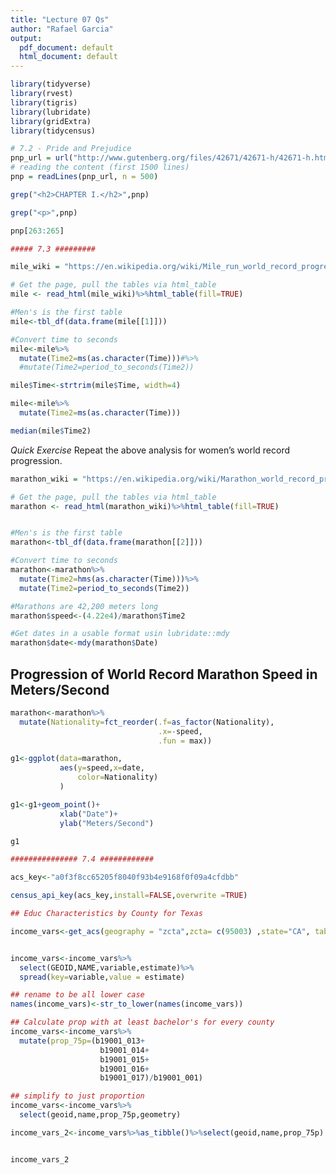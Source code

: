 ---
title: "Lecture 07 Qs"
author: "Rafael Garcia"
output:
  pdf_document: default
  html_document: default
---

```{r}
library(tidyverse)
library(rvest)
library(tigris)
library(lubridate)
library(gridExtra)
library(tidycensus)
```

```{r}
# 7.2 - Pride and Prejudice
pnp_url = url("http://www.gutenberg.org/files/42671/42671-h/42671-h.htm")
# reading the content (first 1500 lines)
pnp = readLines(pnp_url, n = 500)

grep("<h2>CHAPTER I.</h2>",pnp)

grep("<p>",pnp)

pnp[263:265]
```

```{r}

##### 7.3 #########

mile_wiki = "https://en.wikipedia.org/wiki/Mile_run_world_record_progression"

# Get the page, pull the tables via html_table
mile <- read_html(mile_wiki)%>%html_table(fill=TRUE)

#Men's is the first table
mile<-tbl_df(data.frame(mile[[1]]))

#Convert time to seconds
mile<-mile%>%
  mutate(Time2=ms(as.character(Time)))#%>%
  #mutate(Time2=period_to_seconds(Time2))

mile$Time<-strtrim(mile$Time, width=4)

mile<-mile%>%
  mutate(Time2=ms(as.character(Time)))

median(mile$Time2)
```


_Quick Exercise_ Repeat the above analysis for women's world record progression.


######################################################################
```{r}
marathon_wiki = "https://en.wikipedia.org/wiki/Marathon_world_record_progression"

# Get the page, pull the tables via html_table
marathon <- read_html(marathon_wiki)%>%html_table(fill=TRUE)


#Men's is the first table
marathon<-tbl_df(data.frame(marathon[[2]]))

#Convert time to seconds
marathon<-marathon%>%
  mutate(Time2=hms(as.character(Time)))%>%
  mutate(Time2=period_to_seconds(Time2))

#Marathons are 42,200 meters long
marathon$speed<-(4.22e4)/marathon$Time2

#Get dates in a usable format usin lubridate::mdy
marathon$date<-mdy(marathon$Date)
```


## Progression of World Record Marathon Speed in Meters/Second
```{r}

marathon<-marathon%>%
  mutate(Nationality=fct_reorder(.f=as_factor(Nationality),
                                 .x=-speed,
                                 .fun = max))

g1<-ggplot(data=marathon,
           aes(y=speed,x=date,
               color=Nationality)
           )  

g1<-g1+geom_point()+
           xlab("Date")+
           ylab("Meters/Second")

g1

```


```{r}

############### 7.4 ############

acs_key<-"a0f3f8cc65205f8040f93b4e9168f0f09a4cfdbb"

census_api_key(acs_key,install=FALSE,overwrite =TRUE)


```


```{r}
## Educ Characteristics by County for Texas

income_vars<-get_acs(geography = "zcta",zcta= c(95003) ,state="CA", table="B19001",geometry = TRUE)


income_vars<-income_vars%>%
  select(GEOID,NAME,variable,estimate)%>%
  spread(key=variable,value = estimate)

## rename to be all lower case 
names(income_vars)<-str_to_lower(names(income_vars))

## Calculate prop with at least bachelor's for every county
income_vars<-income_vars%>%
  mutate(prop_75p=(b19001_013+
                    b19001_014+
                    b19001_015+
                    b19001_016+
                    b19001_017)/b19001_001)                      

## simplify to just proportion
income_vars<-income_vars%>%
  select(geoid,name,prop_75p,geometry)

```

```{r}

income_vars_2<-income_vars%>%as_tibble()%>%select(geoid,name,prop_75p)


income_vars_2
```


